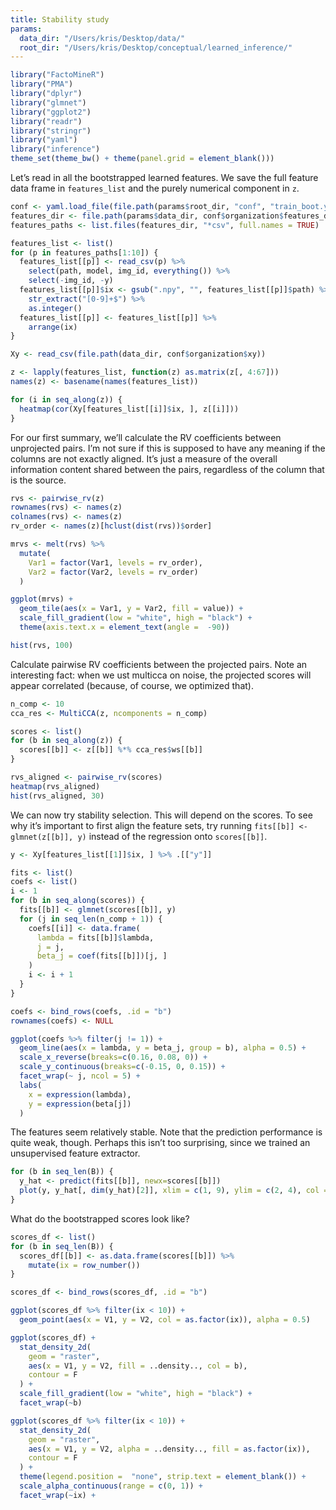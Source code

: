 ```yaml
---
title: Stability study
params:
  data_dir: "/Users/kris/Desktop/data/"
  root_dir: "/Users/kris/Desktop/conceptual/learned_inference/"
---
```



```r
library("FactoMineR")
library("PMA")
library("dplyr")
library("glmnet")
library("ggplot2")
library("readr")
library("stringr")
library("yaml")
library("inference")
theme_set(theme_bw() + theme(panel.grid = element_blank()))
```

Let's read in all the bootstrapped learned features. We save the full feature
data frame in `features_list` and the purely numerical component in `z`.

```r
conf <- yaml.load_file(file.path(params$root_dir, "conf", "train_boot.yaml"))
features_dir <- file.path(params$data_dir, conf$organization$features_dir)
features_paths <- list.files(features_dir, "*csv", full.names = TRUE)

features_list <- list()
for (p in features_paths[1:10]) {
  features_list[[p]] <- read_csv(p) %>%
    select(path, model, img_id, everything()) %>%
    select(-img_id, -y)
  features_list[[p]]$ix <- gsub(".npy", "", features_list[[p]]$path) %>%
    str_extract("[0-9]+$") %>%
    as.integer()
  features_list[[p]] <- features_list[[p]] %>%
    arrange(ix)
}

Xy <- read_csv(file.path(data_dir, conf$organization$xy))

z <- lapply(features_list, function(z) as.matrix(z[, 4:67]))
names(z) <- basename(names(features_list))

for (i in seq_along(z)) {
  heatmap(cor(Xy[features_list[[i]]$ix, ], z[[i]]))
}
```

For our first summary, we'll calculate the RV coefficients between unprojected
pairs. I'm not sure if this is supposed to have any meaning if the columns are
not exactly aligned. It's just a measure of the overall information content
shared between the pairs, regardless of the column that is the source.

```r
rvs <- pairwise_rv(z)
rownames(rvs) <- names(z)
colnames(rvs) <- names(z)
rv_order <- names(z)[hclust(dist(rvs))$order]

mrvs <- melt(rvs) %>%
  mutate(
    Var1 = factor(Var1, levels = rv_order),
    Var2 = factor(Var2, levels = rv_order)
  )

ggplot(mrvs) +
  geom_tile(aes(x = Var1, y = Var2, fill = value)) +
  scale_fill_gradient(low = "white", high = "black") +
  theme(axis.text.x = element_text(angle =  -90))

hist(rvs, 100)
```

Calculate pairwise RV coefficients between the projected pairs. Note an
interesting fact: when we ust multicca on noise, the projected scores will
appear correlated (because, of course, we optimized that).

```r
n_comp <- 10
cca_res <- MultiCCA(z, ncomponents = n_comp)

scores <- list()
for (b in seq_along(z)) {
  scores[[b]] <- z[[b]] %*% cca_res$ws[[b]]
}

rvs_aligned <- pairwise_rv(scores)
heatmap(rvs_aligned)
hist(rvs_aligned, 30)
```

We can now try stability selection. This will depend on the scores. To see why
it's important to first align the feature sets, try running `fits[[b]] <-
glmnet(z[[b]], y)` instead of the regression onto `scores[[b]]`.

```r
y <- Xy[features_list[[1]]$ix, ] %>% .[["y"]]

fits <- list()
coefs <- list()
i <- 1
for (b in seq_along(scores)) {
  fits[[b]] <- glmnet(scores[[b]], y)
  for (j in seq_len(n_comp + 1)) {
    coefs[[i]] <- data.frame(
      lambda = fits[[b]]$lambda,
      j = j,
      beta_j = coef(fits[[b]])[j, ]
    )
    i <- i + 1
  }
}

coefs <- bind_rows(coefs, .id = "b")
rownames(coefs) <- NULL

ggplot(coefs %>% filter(j != 1)) +
  geom_line(aes(x = lambda, y = beta_j, group = b), alpha = 0.5) +
  scale_x_reverse(breaks=c(0.16, 0.08, 0)) +
  scale_y_continuous(breaks=c(-0.15, 0, 0.15)) +
  facet_wrap(~ j, ncol = 5) +
  labs(
    x = expression(lambda),
    y = expression(beta[j])
  )
```

The features seem relatively stable. Note that the prediction performance is
quite weak, though. Perhaps this isn't too surprising, since we trained an
unsupervised feature extractor.

```r
for (b in seq_len(B)) {
  y_hat <- predict(fits[[b]], newx=scores[[b]])
  plot(y, y_hat[, dim(y_hat)[2]], xlim = c(1, 9), ylim = c(2, 4), col = rgb(0, 0, 0, 0.5), cex = 0.1, main = round(fits[[b]]$lambda[dim(y_hat)[2]], 6))
}
```

What do the bootstrapped scores look like?

```r
scores_df <- list()
for (b in seq_len(B)) {
  scores_df[[b]] <- as.data.frame(scores[[b]]) %>%
    mutate(ix = row_number())
}

scores_df <- bind_rows(scores_df, .id = "b")

ggplot(scores_df %>% filter(ix < 10)) +
  geom_point(aes(x = V1, y = V2, col = as.factor(ix)), alpha = 0.5)

ggplot(scores_df) +
  stat_density_2d(
    geom = "raster",
    aes(x = V1, y = V2, fill = ..density.., col = b),
    contour = F
  ) +
  scale_fill_gradient(low = "white", high = "black") +
  facet_wrap(~b)

ggplot(scores_df %>% filter(ix < 10)) +
  stat_density_2d(
    geom = "raster",
    aes(x = V1, y = V2, alpha = ..density.., fill = as.factor(ix)),
    contour = F
  ) +
  theme(legend.position =  "none", strip.text = element_blank()) +
  scale_alpha_continuous(range = c(0, 1)) +
  facet_wrap(~ix) +

```
